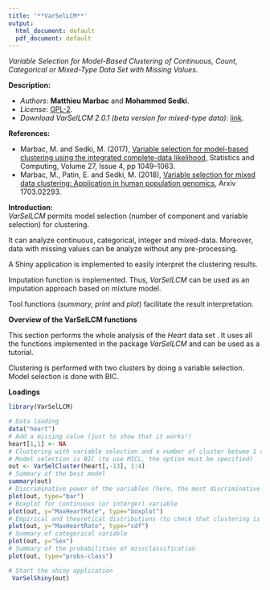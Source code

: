 ```yaml
---
title: '**VarSelLCM**'
output:
  html_document: default
  pdf_document: default
---
```



*Variable Selection for Model-Based Clustering of Continuous, Count, Categorical or Mixed-Type Data Set with Missing Values.*

**Description:**
  
* *Authors*: **Matthieu Marbac** and **Mohammed Sedki**.
* *License*: [GPL-2](http://www.gnu.org/licenses/gpl-2.0.html).
* *Download VarSelLCM 2.0.1 (beta version for mixed-type data)*: [link](http://cran.r-project.org/web/packages/VarSelLCM/).  

**References:** 

* Marbac, M. and Sedki, M. (2017), [Variable selection for model-based clustering using the integrated complete-data likelihood](https://link.springer.com/article/10.1007/s11222-016-9670-1), Statistics and Computing, Volume 27, Issue 4, pp 1049–1063.
* Marbac, M., Patin, E. and Sedki, M. (2018), [Variable selection for mixed data clustering: Application in human population genomics](https://arxiv.org/abs/1703.02293), Arxiv 1703.02293.

**Introduction:**  
*VarSelLCM* permits model selection (number of component and variable selection) for clustering.

It can analyze continuous, categorical, integer and mixed-data. Moreover, data with missing values can be analyze without any pre-processing.

A Shiny application is implemented to easily interpret the clustering results.

Imputation function is implemented. Thus, *VarSelLCM* can be used as an imputation approach based on mixture model.

Tool functions (*summary, print* and *plot*) facilitate the result interpretation.




**Overview of the VarSelLCM functions**

This section performs the whole analysis of the *Heart* data set . It uses all the functions implemented in the package *VarSelLCM* and can be used as a tutorial. 

Clustering is performed with two clusters by doing a variable selection. Model selection is done with BIC.

**Loadings**

```r
library(VarSelLCM)
```


```r
# Data loading
data("heart")
# Add a missing value (just to show that it works!)
heart[1,1] <- NA
# Clustering with variable selection and a number of cluster betwee 1 and 4
# Model selection is BIC (to use MICL, the option must be specified)
out <- VarSelCluster(heart[,-13], 1:4)
# Summary of the best model
summary(out)
# Discriminative power of the variables (here, the most discriminative variable is MaxHeartRate)
plot(out, type="bar")
# Boxplot for continuous (or interger) variable
plot(out, y="MaxHeartRate", type="boxplot")
# Empirical and theoretical distributions (to check that clustering is pertinent)
plot(out, y="MaxHeartRate", type="cdf")
# Summary of categorical variable
plot(out, y="Sex")
# Summary of the probabilities of missclassification
plot(out, type="probs-class")
```

```r
# Start the shiny application
 VarSelShiny(out)
```
